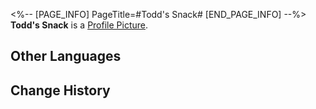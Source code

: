 <%-- [PAGE_INFO]
PageTitle=#Todd's Snack#
[END_PAGE_INFO] --%>
{{Item Infobox
|id          = 140297
|image       = Item Todd's Snack.png
|type        = Mission Item
|invCategory = Missions
|rarity      = 3
|effect      = 
|description = A snack that Todd wants to eat. It may be childish for a child, but is just right for an adult.
}}
'''Todd's Snack''' is a [[Profile Picture]].

==Other Languages==
{{Other Languages
|en   = Todd's Snack
|zhs  = 买给陶德的小吃
|zht  = 買給陶德的小吃
|ja   = トッドのために買ってあげた小吃
|ko   = 토드에게 사주는 간식
|es   = Bocadillos para Todd
|fr   = Casse-croûte de Todd
|ru   = Закуска для Тодда
|th   = ขนมที่ซื้อมาให้ Todd
|vi   = Đồ Ăn Vặt Cho Todd
|de   = Todds Snack
|id   = Camilan untuk Todd
|pt   = Lanche de Todd
}}

==Change History==
{{Change History|1.2}}